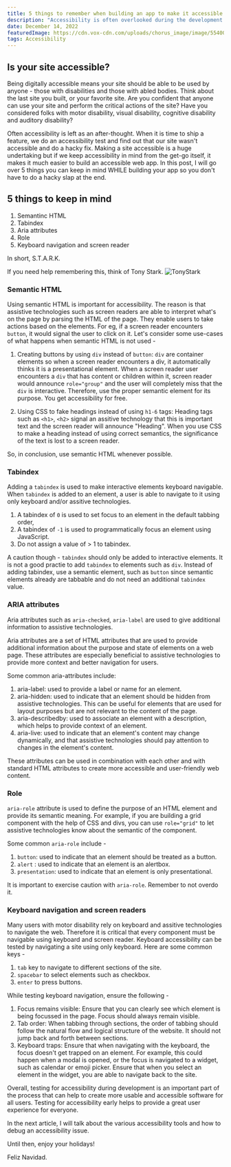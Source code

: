 ```yaml
---
title: 5 things to remember when building an app to make it accessible.
description: "Accessibility is often overlooked during the development process. This can lead to the need for quick, hacky fixes just before a feature is shipped. In this post, we'll discuss 5 things to consider while building your app to avoid these last-minute accessibility issues."
date: December 14, 2022
featuredImage: https://cdn.vox-cdn.com/uploads/chorus_image/image/55400215/ktokatitmir0.0.jpg
tags: Accessibility
---
```


## Is your site accessible?

Being digitally accessible means your site should be able to be used by anyone - those with disabilities and those with abled bodies. Think about the last site you built, or your favorite site. Are you confident that anyone can use your site and perform the critical actions of the site? Have you considered folks with motor disability, visual disability, cognitive disability and auditory disability?

Often accessibility is left as an after-thought. When it is time to ship a feature, we do an accessibility test and find out that our site wasn't accessible and do a hacky fix. Making a site accessible is a huge undertaking but if we keep accessibility in mind from the get-go itself, it makes it much easier to build an accessible web app. In this post, I will go over 5 things you can keep in mind WHILE building your app so you don't have to do a hacky slap at the end.

## 5 things to keep in mind

1. Semantinc HTML
2. Tabindex
3. Aria attributes
4. Role
5. Keyboard navigation and screen reader

In short, S.T.A.R.K.

If you need help remembering this, think of Tony Stark. ![TonyStark](https://cdn.vox-cdn.com/uploads/chorus_image/image/55400215/ktokatitmir0.0.jpg)

### Semantic HTML

Using semantic HTML is important for accessibility. The reason is that assistive technologies such as screen readers are able to interpret what's on the page by parsing the HTML of the page. They enable users to take actions based on the elements. For eg, if a screen reader encounters `button`, it would signal the user to click on it. Let's consider some use-cases of what happens when semantic HTML is not used -

1. Creating buttons by using `div` instead of `button`: `div` are container elements so when a screen reader encounters a div, it automatically thinks it is a presentational element. When a screen reader user encounters a `div` that has content or children within it, screen reader would announce `role="group"` and the user will completely miss that the `div` is interactive. Therefore, use the proper semantic element for its purpose. You get accessibility for free.

2. Using CSS to fake headings instead of using `h1-6` tags: Heading tags such as `<h1>`, `<h2>` signal an assitive technology that this is important text and the screen reader will announce "Heading". When you use CSS to make a heading instead of using correct semantics, the significance of the text is lost to a screen reader.

So, in conclusion, use semantic HTML whenever possible.

### Tabindex

Adding a `tabindex` is used to make interactive elements keyboard navigable. When `tabindex` is added to an element, a user is able to navigate to it using only keyboard and/or assitive technologies.

1. A tabindex of `0` is used to set focus to an element in the default tabbing order,
2. A tabindex of `-1` is used to programmatically focus an element using JavaScript.
3. Do not assign a value of > 1 to tabindex.

A caution though - `tabindex` should only be added to interactive elements. It is not a good practie to add `tabindex` to elements such as `div`. Instead of adding tabindex, use a semantic element, such as `button` since semantic elements already are tabbable and do not need an additional `tabindex` value.

### ARIA attributes

Aria attributes such as `aria-checked`, `aria-label` are used to give additional information to assistive technologies.

Aria attributes are a set of HTML attributes that are used to provide additional information about the purpose and state of elements on a web page. These attributes are especially beneficial to assistive technologies to provide more context and better navigation for users.

Some common aria-attributes include:

1. aria-label: used to provide a label or name for an element.
1. aria-hidden: used to indicate that an element should be hidden from assistive technologies. This can be useful for elements that are used for layout purposes but are not relevant to the content of the page.
1. aria-describedby: used to associate an element with a description, which helps to provide context of an element.
1. aria-live: used to indicate that an element's content may change dynamically, and that assistive technologies should pay attention to changes in the element's content.

These attributes can be used in combination with each other and with standard HTML attributes to create more accessible and user-friendly web content.

### Role

`aria-role` attribute is used to define the purpose of an HTML element and provide its semantic meaning. For example, if you are building a grid component with the help of CSS and divs, you can use `role="grid"` to let assistive technologies know about the semantic of the component.

Some common `aria-role` include -

1. `button`: used to indicate that an element should be treated as a button.
2. `alert` : used to indicate that an element is an alertbox.
3. `presentation`: used to indicate that an element is only presentational.

It is important to exercise caution with `aria-role`. Remember to not overdo it.

### Keyboard navigation and screen readers

Many users with motor disability rely on keyboard and assitive technologies to navigate the web. Therefore it is critical that every component must be navigable using keyboard and screen reader. Keyboard accessibility can be tested by navigating a site using only keyboard. Here are some common keys -

1. `tab` key to navigate to different sections of the site.
2. `spacebar` to select elements such as checkbox.
3. `enter` to press buttons.

While testing keyboard navigation, ensure the following -

1. Focus remains visible: Ensure that you can clearly see which element is being focussed in the page. Focus should always remain visible.
2. Tab order: When tabbing through sections, the order of tabbing should follow the natural flow and logical structure of the website. It should not jump back and forth between sections.
3. Keyboard traps: Ensure that when navigating with the keyboard, the focus doesn't get trapped on an element. For example, this could happen when a modal is opened, or the focus is navigated to a widget, such as calendar or emoji picker. Ensure that when you select an element in the widget, you are able to navigate back to the site.

Overall, testing for accessibility during development is an important part of the process that can help to create more usable and accessible software for all users. Testing for accessibility early helps to provide a great user experience for everyone.

In the next article, I will talk about the various accessibility tools and how to debug an accessibility issue.

Until then, enjoy your holidays!

Feliz Navidad.
